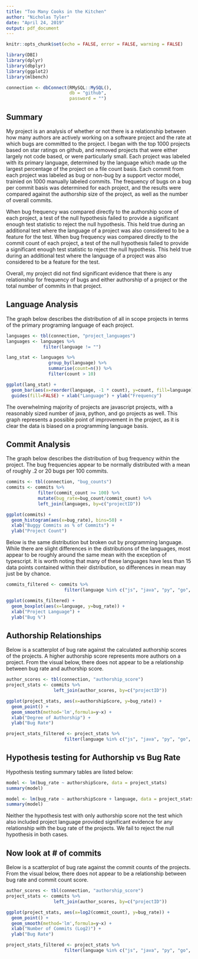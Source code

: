 ```yaml
---
title: "Too Many Cooks in the Kitchen"
author: "Nicholas Tyler"
date: "April 24, 2019"
output: pdf_document
---
```


```r
knitr::opts_chunk$set(echo = FALSE, error = FALSE, warning = FALSE)
```

```r
library(DBI)
library(dplyr)
library(dbplyr)
library(ggplot2)
library(mlbench)
```

```r
connection <- dbConnect(RMySQL::MySQL(), 
                        db = "github",
                        password = "")
```
## Summary

My project is an analysis of whether or not there is a relationship between how many authors are actively working on a software project and the rate at which bugs are committed to the project. I began with the top 1000 projects based on star ratings on github, and removed projects that were either largely not code based, or were particularly small. Each project was labeled with its primary language, determined by the language which made up the largest percentage of the project on a file count basis. Each commit from each project was labeled as bug or non-bug by a support vector model, trainied on 1000 manually labeled commits. The frequency of bugs on a bug per commit basis was determined for each project, and the results were compared against the authorship size of the project, as well as the number of overall commits.

When bug frequency was compared directly to the authorship score of each project, a test of the null hypothesis failed to provide a significant enough test statistic to reject the null hypothesis. This held true during an additional test where the language of a project was also considered to be a feature for the test. When bug frequency was compared directly to the commit count of each project, a test of the null hypothesis failed to provide a significant enough test statistic to reject the null hypothesis. This held true during an additional test where the language of a project was also considered to be a feature for the test.

Overall, my project did not find significant evidence that there is any relationship for frequency of bugs and either authorship of a project or the total number of commits in that project.


## Language Analysis

The graph below describes the distribution of all in scope projects in terms of the primary programing language of each project.

```r
languages <- tbl(connection, "project_languages")
languages <- languages %>%
              filter(language != "")

lang_stat <- languages %>%
                group_by(language) %>%
                summarise(count=n()) %>%
                filter(count > 10)

ggplot(lang_stat) + 
  geom_bar(aes(x=reorder(language, -1 * count), y=count, fill=language), stat="identity") + 
  guides(fill=FALSE) + xlab("Language") + ylab("Frequency")
```

The overwhelming majority of projects are javascript projects, with a reasonably sized number of java, python, and go projects as well. This graph represents a possible point of improvement in the project, as it is clear the data is biased on a programming language basis.


## Commit Analysis

The graph below describes the distribution of bug frequency within the project. The bug frequencies appear to be normally distributed with a mean of roughly .2 or 20 bugs per 100 commits.

```r
commits <- tbl(connection, "bug_counts")
commits <- commits %>%
            filter(commit_count >= 100) %>%
            mutate(bug_rate=bug_count/commit_count) %>%
            left_join(languages, by=c("projectID"))

ggplot(commits) + 
  geom_histogram(aes(x=bug_rate), bins=50) +
  xlab("Buggy Commits as % of Commits") +
  ylab("Project Count")
```

Below is the same distribution but broken out by programming language. While there are slight differences in the distributions of the languages, most appear to be roughly around the same mean with the exception of typescript. It is worth noting that many of these languages have less than 15 data points contained within their distribution, so differences in mean may just be by chance.

```r
commits_filtered <- commits %>%
                      filter(language %in% c("js", "java", "py", "go", "h", "html", "rb", "ts", "php", "swift"))

ggplot(commits_filtered) +
  geom_boxplot(aes(x=language, y=bug_rate)) +
  xlab("Project Language") + 
  ylab("Bug %")
```

## Authorship Relationships

Below is a scatterplot of bug rate against the calculated authorship scores of the projects. A higher authorship score represents more authors on a project. From the visual below, there does not appear to be a relationship between bug rate and authorship score.

```r
author_scores <- tbl(connection, "authorship_score")
project_stats <- commits %>%
                  left_join(author_scores, by=c("projectID"))

ggplot(project_stats, aes(x=authorshipScore, y=bug_rate)) +
  geom_point() +
  geom_smooth(method='lm',formula=y~x) +
  xlab("Degree of Authorship") +
  ylab("Bug Rate")

project_stats_filtered <- project_stats %>%
                      filter(language %in% c("js", "java", "py", "go", "h", "html", "rb", "ts", "php", "swift"))
```

## Hypothesis testing for Authorship vs Bug Rate

Hypothesis testing summary tables are listed below:

```r
model <- lm(bug_rate ~ authorshipScore, data = project_stats)
summary(model)
```

```r
model <- lm(bug_rate ~ authorshipScore + language, data = project_stats_filtered)
summary(model)
```

Neither the hypothesis test with only authorship score not the test which also included project language provided significant evidence for any relationship with the bug rate of the projects. We fail to reject the null hypothesis in both cases.

## Now look at # of commits

Below is a scatterplot of bug rate against the commit counts of the projects. From the visual below, there does not appear to be a relationship between bug rate and commit count score.

```r
author_scores <- tbl(connection, "authorship_score")
project_stats <- commits %>%
                  left_join(author_scores, by=c("projectID"))

ggplot(project_stats, aes(x=log2(commit_count), y=bug_rate)) +
  geom_point() +
  geom_smooth(method='lm',formula=y~x) +
  xlab("Number of Commits (Log2)") +
  ylab("Bug Rate")

project_stats_filtered <- project_stats %>%
                      filter(language %in% c("js", "java", "py", "go", "h", "html", "rb", "ts", "php", "swift"))
```
